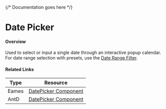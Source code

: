 

<Meta of={DatePickerStories} />

{/* Documentation goes here */}

# Date Picker

#### Overview
Used to select or input a single date through an interactive popup calendar.
For date range selection with presets, use the [Date Range Filter](https://mparticle.github.io/aquarium/?path=/story/candidate-components-directory-date-range-filter--date-range-filter).

#### Related Links

| Type  | Resource                                                                                                                                               |
| ----- | ------------------------------------------------------------------------------------------------------------------------------------------------------ |
| Eames | [DatePicker Component](https://www.figma.com/design/veXnmignQnJz8StIq10VJ5/Eames-2.0---Foundations-%26-Components?node-id=388-11437&p=f&t=zURbLpG60aM6aJiH-0) |
| AntD | [DatePicker Component](https://ant.design/components/date-picker) |

<Canvas meta={DatePickerStories.default} />
